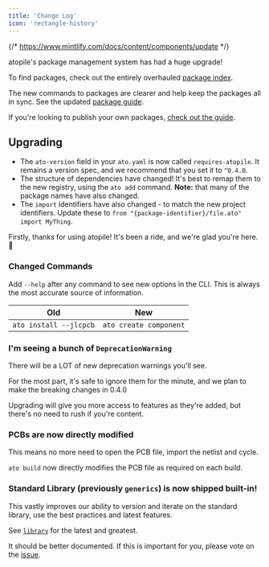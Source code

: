 ```yaml
---
title: 'Change Log'
icon: 'rectangle-history'
---
```


{/* https://www.mintlify.com/docs/content/components/update */}

<Update label="v0.4" description="Packages 📦">
atopile's package management system has had a huge upgrade!

To find packages, check out the entirely overhauled [package index](https://packages.atopile.io).

The new commands to packages are clearer and help keep the packages all in sync. See the updated [package guide](essentials/packages-packages).

If you're looking to publish your own packages, [check out the guide](guides/publish).

## Upgrading

- The `ato-version` field in your `ato.yaml` is now called `requires-atopile`. It remains a version spec, and we recommend that you set it to `^0.4.0`.
- The structure of dependencies have changed! It's best to remap them to the new registry, using the `ato add` command. **Note:** that many of the package names have also changed.
- The `import` identifiers have also changed - to match the new project identifiers. Update these to `from "{package-identifier}/file.ato" import MyThing`.

</Update>

<Update label="v0.3" description="A big release with a lot of new infrastructure">

Firstly, thanks for using atopile! It's been a ride, and we're glad you're here. 🙌

### Changed Commands

Add `--help` after any command to see new options in the CLI. This is always the most accurate source of information.

| Old                    | New                    |
| ---------------------- | ---------------------- |
| `ato install --jlcpcb` | `ato create component` |


### I'm seeing a bunch of `DeprecationWarning`

There will be a LOT of new deprecation warnings you'll see.

For the most part, it's safe to ignore them for the minute, and we plan to make the breaking changes in 0.4.0

Upgrading will give you more access to features as they're added, but there's no need to rush if you're content.

### PCBs are now directly modified

This means no more need to open the PCB file, import the netlist and cycle.

`ato build` now directly modifies the PCB file as required on each build.


### Standard Library (previously `generics`) is now shipped built-in!

This vastly improves our ability to version and iterate on the standard library, use the best practices and latest features.

See [`library`](https://github.com/atopile/atopile/tree/main/src/faebryk/library) for the latest and greatest.

It should be better documented. If this is important for you, please vote on the [issue](https://github.com/atopile/atopile/issues/936).

</Update>
